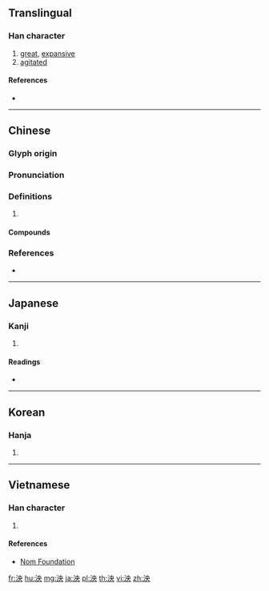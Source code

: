 {{character info/new}}
==Translingual==

===Han character===
{{Han char|rn=85|rad=水|as=05|sn=8|four=35130|canj=ELBK|ids=⿰氵央}}

# [[great]], [[expansive]]
# [[agitated]]

====References====
* {{Han ref|kx=0618.170|dkj=17326|dj=1014.010|hdz=31585.060|uh=6CF1|ud=27889|bh=AA74|bd=43636}}

----

==Chinese==
{{zh-forms}}

===Glyph origin===
{{Han etym}}

===Pronunciation===
{{zh-pron
|m=yāng
|c=joeng1,ong1
|mn=iaⁿ/iang
|mc=y
|oc=y
|cat=a
}}

===Definitions===
{{zh-hanzi}}

# {{rfdef|zh}}

====Compounds====
{{zh-der|泱鬱|泱泱大國|泱泱|泱瀼|泱軋|泱漭|泱泱大風|鬱泱}}

===References===
* {{R:yue:mfccd}}

----

==Japanese==

===Kanji===
{{ja-kanji|grade=|rs=水05}}

# {{defn|lang=ja|sort=水05}}

====Readings====
* {{ja-readings|on=[[おう]] (ō), [[えい]] (ei)|kun=}}

----

==Korean==

===Hanja===
{{ko-hanja|hangeul=앙|eumhun=|rv=ang|mr=ang|y=ang}}

# {{defn|lang=ko|sort=水05}}

----

==Vietnamese==

===Han character===
{{vi-readings|rs=水05| hanviet = ương}}

# {{defn|lang=vi|sort=水05}}

====References====
*[http://nomfoundation.org/common/nom_details.php?codepoint=6cf1 Nom Foundation]

[[fr:泱]]
[[hu:泱]]
[[mg:泱]]
[[ja:泱]]
[[pl:泱]]
[[th:泱]]
[[vi:泱]]
[[zh:泱]]